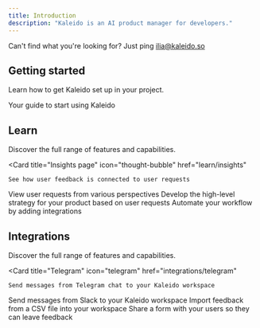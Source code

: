 ```yaml
---
title: Introduction
description: "Kaleido is an AI product manager for developers."
---
```


<Info>Can't find what you're looking for? Just ping ilia@kaleido.so</Info>
## Getting started

Learn how to get Kaleido set up in your project.

<Card title="Quickstart" icon="circle-play" href="quickstart">
  Your guide to start using Kaleido
</Card>

## Learn

Discover the full range of features and capabilities.

<CardGroup cols={2}>

  <Card
    title="Insights page"
    icon="thought-bubble"
    href="learn/insights"
  >
    See how user feedback is connected to user requests
  </Card>
  <Card
    title="Reports page"
    icon="file-chart-column"
    href="learn/reports"
  >
    View user requests from various perspectives
  </Card>
  <Card
    title="Timelines page"
    icon="diagram-sankey"
    href="learn/timelines"
  >
    Develop the high-level strategy for your product based on user requests
  </Card>
    <Card
    title="Sources page"
    icon="sourcetree"
    href="learn/sources"
  >
    Automate your workflow by adding integrations
  </Card>
</CardGroup>

## Integrations

Discover the full range of features and capabilities.

<CardGroup cols={2}>

  <Card
    title="Telegram"
    icon="telegram"
    href="integrations/telegram"
  >
    Send messages from Telegram chat to your Kaleido workspace
  </Card>
  <Card
    title="Slack"
    icon="slack"
    href="integrations/slack"
  >
    Send messages from Slack to your Kaleido workspace
  </Card>
  <Card
    title="CSV"
    icon="file-csv"
    href="integrations/csv"
  >
    Import feedback from a CSV file into your workspace
  </Card>
    <Card
    title="User form"
    icon="pen-field"
    href="integrations/userform"
  >
    Share a form with your users so they can leave feedback
  </Card>
</CardGroup>
